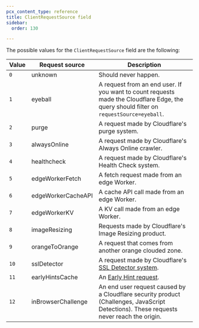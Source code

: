 ```yaml
---
pcx_content_type: reference
title: ClientRequestSource field
sidebar:
  order: 130

---
```


The possible values for the `ClientRequestSource` field are the following:



| Value | Request source     | Description                                                                                                                             |
| ----- | ------------------ | --------------------------------------------------------------------------------------------------------------------------------------- |
| `0`   | unknown            | Should never happen.                                                                                                                    |
| `1`   | eyeball            | A request from an end user. If you want to count requests made the Cloudflare Edge, the query should filter on `requestSource=eyeball`. |
| `2`   | purge              | A request made by Cloudflare's purge system.                                                                                            |
| `3`   | alwaysOnline       | A request made by Cloudflare's Always Online crawler.                                                                                   |
| `4`   | healthcheck        | A request made by Cloudflare's Health Check system.                                                                                     |
| `5`   | edgeWorkerFetch    | A fetch request made from an edge Worker.                                                                                               |
| `6`   | edgeWorkerCacheAPI | A cache API call made from an edge Worker.                                                                                              |
| `7`   | edgeWorkerKV       | A KV call made from an edge Worker.                                                                                                     |
| `8`   | imageResizing      | Requests made by Cloudflare's Image Resizing product.                                                                                   |
| `9`   | orangeToOrange     | A request that comes from another orange clouded zone.                                                                                  |
| `10`  | sslDetector        | A request made by Cloudflare's [SSL Detector system](https://blog.cloudflare.com/ssl-tls-recommender/).                                 |
| `11`  | earlyHintsCache    | An [Early Hint request](https://blog.cloudflare.com/early-hints/).                                                                      |
| `12`  | inBrowserChallenge | An end user request caused by a Cloudflare security product (Challenges, JavaScript Detections). These requests never reach the origin. |

